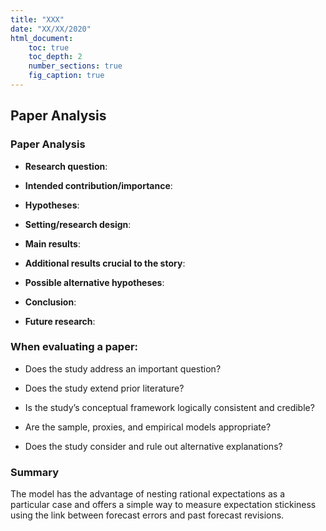 ---
title: "XXX"
date: "XX/XX/2020"
html_document:
    toc: true
    toc_depth: 2
    number_sections: true
    fig_caption: true
---
## Paper Analysis{.tabset}

### Paper Analysis

-   **Research question**: 

-   **Intended contribution/importance**: 

-   **Hypotheses**: 

-   **Setting/research design**: 

-   **Main results**:  

-   **Additional results crucial to the story**:

- **Possible alternative hypotheses**: 

-   **Conclusion**: 

- **Future research**:  

### When evaluating a paper:

- Does the study address an important question?

- Does the study extend prior literature?

- Is the study's conceptual framework logically consistent and credible?

- Are the sample, proxies, and empirical models appropriate?

- Does the study consider and rule out alternative explanations?

### Summary

The model has the advantage of nesting rational expectations as a particular case and offers a simple way to measure expectation stickiness using the link between forecast errors and past forecast revisions. 
